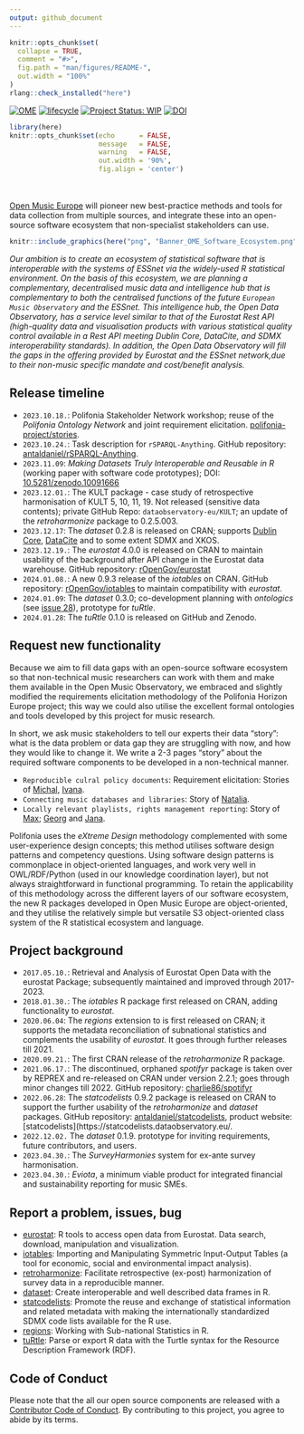 ```yaml
---
output: github_document
---
```


<!-- README.md is generated from README.Rmd. Please edit that file -->

```r
knitr::opts_chunk$set(
  collapse = TRUE,
  comment = "#>",
  fig.path = "man/figures/README-",
  out.width = "100%"
)
rlang::check_installed("here")
```


<!-- badges: start -->
[![OME](https://img.shields.io/badge/ecosystem-open%20music%20europe-00348A.svg)](https://dataobservatory.eu/)
[![lifecycle](https://lifecycle.r-lib.org/articles/figures/lifecycle-experimental.svg)](https://lifecycle.r-lib.org/articles/stages.html#experimental)
[![Project Status: WIP](https://www.repostatus.org/badges/latest/wip.svg)](https://www.repostatus.org/#wip)
[![DOI](https://zenodo.org/badge/DOI/10.5281/zenodo.10578360.svg)](https://zenodo.org/record/6950435#.YukDAXZBzIU)
<!-- badges: end -->

```r
library(here)
knitr::opts_chunk$set(echo      = FALSE, 
                      message   = FALSE, 
                      warning   = FALSE,
                      out.width = '90%', 
                      fig.align = 'center')

```

<br/>
<br/>
[Open Music Europe](https://openmuse.eu/) will pioneer new best-practice methods and tools for data collection from multiple sources, and integrate these into an open-source software ecosystem that non-specialist stakeholders can use.

```r
knitr::include_graphics(here("png", "Banner_OME_Software_Ecosystem.png"))
```



_Our ambition is to create an ecosystem of statistical software that is interoperable with the systems of ESSnet via the widely-used R statistical environment. On the basis of this ecosystem, we are planning a complementary, decentralised music data and intelligence hub that is complementary to both the centralised functions of the future `European Music Observatory` and the ESSnet. This intelligence hub, the Open Data Observatory, has a service level similar to that of the Eurostat Rest API (high-quality data and visualisation products with various statistical quality control available in a Rest API meeting Dublin Core, DataCite, and SDMX interoperability standards). In addition, the Open Data Observatory will fill the gaps in the offering provided by Eurostat and the ESSnet network,due to their non-music specific mandate and cost/benefit analysis._

## Release timeline {#release-timeline}

-   `2023.10.18.`: Polifonia Stakeholder Network workshop; reuse of the *Polifonia Ontology Network* and joint requirement elicitation. [polifonia-project/stories](https://github.com/polifonia-project/stories).
-   `2023.10.24.`: Task description for `rSPARQL-Anything`. GitHub repository: [antaldaniel/rSPARQL-Anything](https://github.com/antaldaniel/rSPARQL-Anything).
-   `2023.11.09`: *Making Datasets Truly Interoperable and Reusable in R* (working paper with software code prototypes); DOI: [10.5281/zenodo.10091666](https://doi.org/10.5281/zenodo.10091666)
-   `2023.12.01.`: The KULT package - case study of retrospective harmonisation of KULT 5, 10, 11, 19. Not released (sensitive data contents); private GitHub Repo: `dataobservatory-eu/KULT`; an update of the *retroharmonize* package to 0.2.5.003.
-   `2023.12.17`: The *dataset* 0.2.8 is released on CRAN; supports [Dublin Core](https://dataset.dataobservatory.eu/articles/dublincore.html), [DataCite](https://dataset.dataobservatory.eu/articles/datacite.html) and to some extent SDMX and XKOS.
-   `2023.12.19.`: The *eurostat* 4.0.0 is released on CRAN to maintain usability of the background after API change in the Eurostat data warehouse. GitHub repository: [rOpenGov/eurostat](https://github.com/rOpenGov/eurostat)
-   `2024.01.08.`: A new 0.9.3 release of the *iotables* on CRAN. GitHub repository: [rOpenGov/iotables](https://github.com/ropengov/iotables) to maintain compatibility with *eurostat*.
-   `2024.01.09`: The *dataset* 0.3.0; co-development planning with *ontologics* (see [issue 28](https://github.com/luckinet/ontologics/issues/28)), prototype for *tuRtle*.
-   `2024.01.28`: The *tuRtle* 0.1.0 is released on GitHub and Zenodo.

## Request new functionality {#request-new-functionality}

Because we aim to fill data gaps with an open-source software ecosystem so that non-technical music researchers can work with them and make them available in the Open Music Observatory, we embraced and slightly modified the requirements elicitation methodology of the Polifonia Horizon Europe project; this way we could also utilise the excellent formal ontologies and tools developed by this project for music research.

In short, we ask music stakeholders to tell our experts their data "story": what is the data problem or data gap they are struggling with now, and how they would like to change it. We write a 2-3 pages "story" about the required software components to be developed in a non-technical manner. 

-   `Reproducible culral policy documents`: Requirement elicitation: Stories of [Michal](https://music.dataobservatory.eu/documents/open_music_europe/dataset-development/stories/michal.html), [Ivana](https://music.dataobservatory.eu/documents/open_music_europe/dataset-development/stories/ivana.html).
- `Connecting music databases and libraries`: Story of  [Natalia](https://music.dataobservatory.eu/documents/open_music_europe/dataset-development/stories/natalia.html).
-   `Locally relevant playlists, rights management reporting`: Story of [Max](https://music.dataobservatory.eu/documents/open_music_europe/dataset-development/stories/max.html);  [Georg](https://music.dataobservatory.eu/documents/open_music_europe/dataset-development/stories/georg.html) and  [Jana](https://music.dataobservatory.eu/documents/open_music_europe/dataset-development/stories/jana.html).

Polifonia uses the *eXtreme Design* methodology complemented with some user-experience design concepts; this method utilises software design patterns and competency questions. Using software design patterns is commonplace in object-oriented languages, and work very well in OWL/RDF/Python (used in our knowledge coordination layer), but not always straightforward in functional programming. To retain the applicability of this methodology across the different layers of our software ecosystem, the new R packages developed in Open Music Europe are object-oriented, and they utilise the relatively simple but versatile S3 object-oriented class system of the R statistical ecosystem and language. 


## Project background
-   `2017.05.10.`: Retrieval and Analysis of Eurostat Open Data with the eurostat Package; subsequently maintained and improved through 2017-2023.
-   `2018.01.30.`: The *iotables* R package first released on CRAN, adding functionality to *eurostat*.
-   `2020.06.04`: The *regions* extension to is first released on CRAN; it supports the metadata reconciliation of subnational statistics and complements the usability of *eurostat*. It goes through further releases till 2021.
-   `2020.09.21.`: The first CRAN release of the *retroharmonize* R package.
-   `2021.06.17.`: The discontinued, orphaned *spotifyr* package is taken over by REPREX and re-released on CRAN under version 2.2.1; goes through minor changes till 2022. GitHub repository: [charlie86/spotifyr](https://github.com/charlie86/spotifyr)
-   `2022.06.28`: The *statcodelists* 0.9.2 package is released on CRAN to support the further usability of the *retroharmonize* and *dataset* packages. GitHub repository: [antaldaniel/statcodelists](https://github.com/antaldaniel/statcodelists/), product website: [statcodelists](https://statcodelists.dataobservatory.eu/.
-   `2022.12.02.` The *dataset* 0.1.9. prototype for inviting requirements, future contributors, and users.
- `2023.04.30.`: The _SurveyHarmonies_ system for ex-ante survey harmonisation.
- `2023.04.30.`: _Eviota_, a minimum viable product for integrated financial and sustainability reporting for music SMEs. 

## Report a problem, issues, bug

- [eurostat](https://github.com/rOpenGov/eurostat/issues/): R tools to access open data from Eurostat. Data search, download, manipulation and visualization.
- [iotables](https://github.com/rOpenGov/iotables/issues/): Importing and Manipulating Symmetric Input-Output Tables (a tool for economic, social and environmental impact analysis).
- [retroharmonize](https://github.com/rOpenGov/retroharmonize/issues/): Facilitate retrospective (ex-post) harmonization of survey data in a reproducible manner.
- [dataset](https://github.com/dataobservatory-eu/dataset/issues): Create interoperable and well described data frames in R.
- [statcodelists](https://github.com/antaldaniel/statcodelists/issues): Promote the reuse and exchange of statistical information and related metadata with making the internationally standardized SDMX code lists available for the R use.
- [regions](https://github.com/rOpenGov/regions/issues): Working with Sub-national Statistics in R.
- [tuRtle](https://github.com/dataobservatory-eu/tuRtle/issues): Parse or export R data with the Turtle syntax for the Resource Description Framework (RDF).

## Code of Conduct
Please note that the all our open source components are released with a [Contributor Code of Conduct](https://contributor-covenant.org/version/2/1/CODE_OF_CONDUCT.html). By contributing to this project, you agree to abide by its terms.
